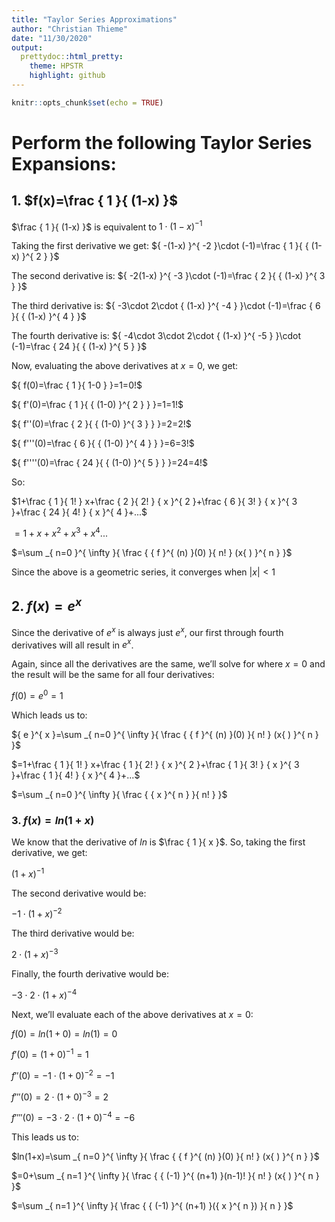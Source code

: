 ---
title: "Taylor Series Approximations"
author: "Christian Thieme"
date: "11/30/2020"
output:
  prettydoc::html_pretty:
    theme: HPSTR
    highlight: github
---

```{r setup, include=FALSE}
knitr::opts_chunk$set(echo = TRUE)
```

# **Perform the following Taylor Series Expansions:** 

## 1. $f(x)=\frac { 1 }{ (1-x) }$

$\frac { 1 }{ (1-x) }$ is equivalent to ${ 1\cdot (1-x) }^{ -1 }$ 

Taking the first derivative we get: ${ -(1-x) }^{ -2 }\cdot (-1)=\frac { 1 }{ { (1-x) }^{ 2 } }$

The second derivative is: ${ -2(1-x) }^{ -3 }\cdot (-1)=\frac { 2 }{ { (1-x) }^{ 3 } }$

The third derivative is: ${ -3\cdot 2\cdot { (1-x) }^{ -4 } }\cdot (-1)=\frac { 6 }{ { (1-x) }^{ 4 } }$

The fourth derivative is: ${ -4\cdot 3\cdot 2\cdot { (1-x) }^{ -5 } }\cdot (-1)=\frac { 24 }{ { (1-x) }^{ 5 } }$

Now, evaluating the above derivatives at $x=0$, we get: 

${ f(0)=\frac { 1 }{ 1-0 }  }=1=0!$

${ f'(0)=\frac { 1 }{ { (1-0) }^{ 2 } }  }=1=1!$

${ f''(0)=\frac { 2 }{ { (1-0) }^{ 3 } }  }=2=2!$

${ f'''(0)=\frac { 6 }{ { (1-0) }^{ 4 } }  }=6=3!$

${ f''''(0)=\frac { 24 }{ { (1-0) }^{ 5 } }  }=24=4!$

So:

$1+\frac { 1 }{ 1! } x+\frac { 2 }{ 2! } { x }^{ 2 }+\frac { 6 }{ 3! } { x }^{ 3 }+\frac { 24 }{ 4! } { x }^{ 4 }+...$

$=1+x+{ x }^{ 2 }+{ x }^{ 3 }+{ x }^{ 4 }...$

$=\sum _{ n=0 }^{ \infty  }{ \frac { { f }^{ (n) }(0) }{ n! } (x{ ) }^{ n } }$

Since the above is a geometric series, it converges when $|x|<1$

## 2. $f(x)={ e }^{ x }$

Since the derivative of ${ e }^{ x }$ is always just ${ e }^{ x }$, our first through fourth derivatives will all result in ${ e }^{ x }$.

Again, since all the derivatives are the same, we'll solve for where $x=0$ and the result will be the same for all four derivatives: 

$f(0)={ e }^{ 0 }=1$

Which leads us to: 

${ e }^{ x }=\sum _{ n=0 }^{ \infty  }{ \frac { { f }^{ (n) }(0) }{ n! } (x{ ) }^{ n } }$

$=1+\frac { 1 }{ 1! } x+\frac { 1 }{ 2! } { x }^{ 2 }+\frac { 1 }{ 3! } { x }^{ 3 }+\frac { 1 }{ 4! } { x }^{ 4 }+...$

$=\sum _{ n=0 }^{ \infty  }{ \frac { { x }^{ n } }{ n! }  }$


### 3. $f(x)=ln(1+x)$

We know that the derivative of $ln$ is $\frac { 1 }{ x }$. So, taking the first derivative, we get: 

${ (1+x) }^{ -1 }$

The second derivative would be: 

${ -1\cdot (1+x) }^{ -2 }$

The third derivative would be: 

${ 2\cdot (1+x) }^{ -3 }$

Finally, the fourth derivative would be: 

${ -3\cdot 2\cdot (1+x) }^{ -4 }$

Next, we'll evaluate each of the above derivatives at $x=0$: 

$f(0)=ln(1+0)=ln(1)=0$

$f'(0)=(1+0{ ) }^{ -1 }=1$

$f''(0)=-1\cdot (1+0{ ) }^{ -2 }=-1$

$f'''(0)=2\cdot (1+0{ ) }^{ -3 }=2$

$f''''(0)=-3\cdot 2\cdot (1+0{ ) }^{ -4 }=-6$

This leads us to: 

$ln(1+x)=\sum _{ n=0 }^{ \infty  }{ \frac { { f }^{ (n) }(0) }{ n! } (x{ ) }^{ n } }$

$=0+\sum _{ n=1 }^{ \infty  }{ \frac { { (-1) }^{ (n+1) }(n-1)! }{ n! } (x{ ) }^{ n } }$

$=\sum _{ n=1 }^{ \infty  }{ \frac { { (-1) }^{ (n+1) }({ x }^{ n }) }{ n }  }$




